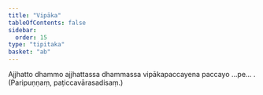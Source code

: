 ```yaml
---
title: "Vipāka"
tableOfContents: false
sidebar:
  order: 15
type: "tipitaka"
basket: "ab"
---
```



<DynamicBreadcrumb />

<Division number="42">

<Paragraph number="2840">
Ajjhatto dhammo ajjhattassa dhammassa vipākapaccayena paccayo …pe… . (Paripuṇṇaṃ, paṭiccavārasadisaṃ.)
</Paragraph>
</Division>